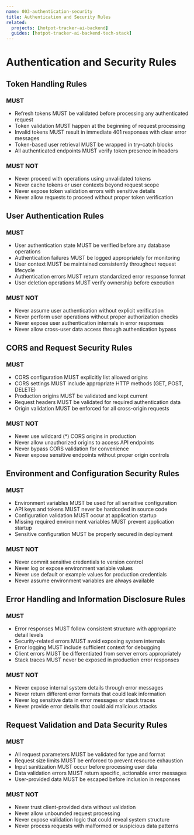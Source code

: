 ```yaml
---
name: 003-authentication-security
title: Authentication and Security Rules
related:
  projects: [hotpot-tracker-ai-backend]
  guides: [hotpot-tracker-ai-backend-tech-stack]
---
```


# Authentication and Security Rules

## Token Handling Rules

### MUST

- Refresh tokens MUST be validated before processing any authenticated request
- Token validation MUST happen at the beginning of request processing
- Invalid tokens MUST result in immediate 401 responses with clear error messages
- Token-based user retrieval MUST be wrapped in try-catch blocks
- All authenticated endpoints MUST verify token presence in headers

### MUST NOT

- Never proceed with operations using unvalidated tokens
- Never cache tokens or user contexts beyond request scope
- Never expose token validation errors with sensitive details
- Never allow requests to proceed without proper token verification

## User Authentication Rules

### MUST

- User authentication state MUST be verified before any database operations
- Authentication failures MUST be logged appropriately for monitoring
- User context MUST be maintained consistently throughout request lifecycle
- Authentication errors MUST return standardized error response format
- User deletion operations MUST verify ownership before execution

### MUST NOT

- Never assume user authentication without explicit verification
- Never perform user operations without proper authorization checks
- Never expose user authentication internals in error responses
- Never allow cross-user data access through authentication bypass

## CORS and Request Security Rules

### MUST

- CORS configuration MUST explicitly list allowed origins
- CORS settings MUST include appropriate HTTP methods (GET, POST, DELETE)
- Production origins MUST be validated and kept current
- Request headers MUST be validated for required authentication data
- Origin validation MUST be enforced for all cross-origin requests

### MUST NOT

- Never use wildcard (*) CORS origins in production
- Never allow unauthorized origins to access API endpoints
- Never bypass CORS validation for convenience
- Never expose sensitive endpoints without proper origin controls

## Environment and Configuration Security Rules

### MUST

- Environment variables MUST be used for all sensitive configuration
- API keys and tokens MUST never be hardcoded in source code
- Configuration validation MUST occur at application startup
- Missing required environment variables MUST prevent application startup
- Sensitive configuration MUST be properly secured in deployment

### MUST NOT

- Never commit sensitive credentials to version control
- Never log or expose environment variable values
- Never use default or example values for production credentials
- Never assume environment variables are always available

## Error Handling and Information Disclosure Rules

### MUST

- Error responses MUST follow consistent structure with appropriate detail levels
- Security-related errors MUST avoid exposing system internals
- Error logging MUST include sufficient context for debugging
- Client errors MUST be differentiated from server errors appropriately
- Stack traces MUST never be exposed in production error responses

### MUST NOT

- Never expose internal system details through error messages
- Never return different error formats that could leak information
- Never log sensitive data in error messages or stack traces
- Never provide error details that could aid malicious attacks

## Request Validation and Data Security Rules

### MUST

- All request parameters MUST be validated for type and format
- Request size limits MUST be enforced to prevent resource exhaustion
- Input sanitization MUST occur before processing user data
- Data validation errors MUST return specific, actionable error messages
- User-provided data MUST be escaped before inclusion in responses

### MUST NOT

- Never trust client-provided data without validation
- Never allow unbounded request processing
- Never expose validation logic that could reveal system structure
- Never process requests with malformed or suspicious data patterns
